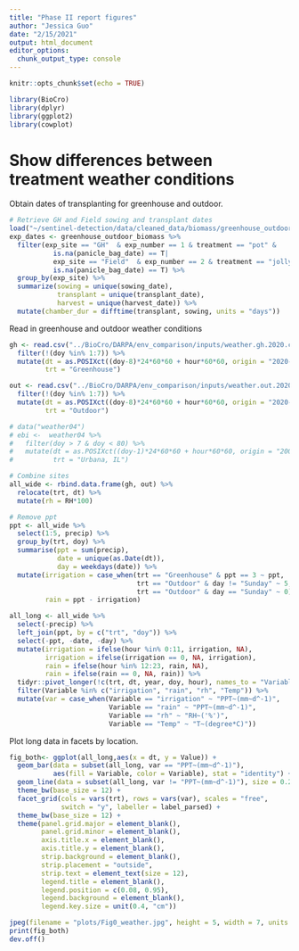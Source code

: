 ```yaml
---
title: "Phase II report figures"
author: "Jessica Guo"
date: "2/15/2021"
output: html_document
editor_options: 
  chunk_output_type: console
---
```


```r
knitr::opts_chunk$set(echo = TRUE)
```

```r
library(BioCro)
library(dplyr)
library(ggplot2)
library(cowplot)
```

# Show differences between treatment weather conditions

Obtain dates of transplanting for greenhouse and outdoor. 
```r
# Retrieve GH and Field sowing and transplant dates
load("~/sentinel-detection/data/cleaned_data/biomass/greenhouse_outdoor_biomass.Rdata")
exp_dates <- greenhouse_outdoor_biomass %>%
  filter(exp_site == "GH"  & exp_number == 1 & treatment == "pot" & 
           is.na(panicle_bag_date) == T|
           exp_site == "Field"  & exp_number == 2 & treatment == "jolly_pot" & 
           is.na(panicle_bag_date) == T) %>%
  group_by(exp_site) %>%
  summarize(sowing = unique(sowing_date),
            transplant = unique(transplant_date),
            harvest = unique(harvest_date)) %>%
  mutate(chamber_dur = difftime(transplant, sowing, units = "days"))
```

Read in greenhouse and outdoor weather conditions
```r
gh <- read.csv("../BioCro/DARPA/env_comparison/inputs/weather.gh.2020.csv") %>%
  filter(!(doy %in% 1:7)) %>%
  mutate(dt = as.POSIXct((doy-8)*24*60*60 + hour*60*60, origin = "2020-02-21"),
         trt = "Greenhouse")

out <- read.csv("../BioCro/DARPA/env_comparison/inputs/weather.out.2020.csv") %>%
  filter(!(doy %in% 1:7)) %>%
  mutate(dt = as.POSIXct((doy-8)*24*60*60 + hour*60*60, origin = "2020-08-19"),
         trt = "Outdoor")

# data("weather04")
# ebi <-  weather04 %>%
#   filter(doy > 7 & doy < 80) %>%
#   mutate(dt = as.POSIXct((doy-1)*24*60*60 + hour*60*60, origin = "2004-01-01"),
#          trt = "Urbana, IL")

# Combine sites
all_wide <- rbind.data.frame(gh, out) %>%
  relocate(trt, dt) %>%
  mutate(rh = RH*100)

# Remove ppt
ppt <- all_wide %>%
  select(1:5, precip) %>%
  group_by(trt, doy) %>%
  summarise(ppt = sum(precip),
            date = unique(as.Date(dt)),
            day = weekdays(date)) %>%
  mutate(irrigation = case_when(trt == "Greenhouse" & ppt == 3 ~ ppt,
                                trt == "Outdoor" & day != "Sunday" ~ 5,
                                trt == "Outdoor" & day == "Sunday" ~ 0),
         rain = ppt - irrigation)

all_long <- all_wide %>%
  select(-precip) %>%
  left_join(ppt, by = c("trt", "doy")) %>%
  select(-ppt, -date, -day) %>%
  mutate(irrigation = ifelse(hour %in% 0:11, irrigation, NA),
         irrigation = ifelse(irrigation == 0, NA, irrigation),
         rain = ifelse(hour %in% 12:23, rain, NA),
         rain = ifelse(rain == 0, NA, rain)) %>%
  tidyr::pivot_longer(!c(trt, dt, year, doy, hour), names_to = "Variable", values_to = "Value") %>%
  filter(Variable %in% c("irrigation", "rain", "rh", "Temp")) %>%
  mutate(var = case_when(Variable == "irrigation" ~ "PPT~(mm~d^-1)",
                         Variable == "rain" ~ "PPT~(mm~d^-1)",
                         Variable == "rh" ~ "RH~('%')",
                         Variable == "Temp" ~ "T~(degree*C)"))
```

Plot long data in facets by location. 
```r
fig_both<- ggplot(all_long,aes(x = dt, y = Value)) +
  geom_bar(data = subset(all_long, var == "PPT~(mm~d^-1)"), 
           aes(fill = Variable, color = Variable), stat = "identity") +
  geom_line(data = subset(all_long, var != "PPT~(mm~d^-1)"), size = 0.25) +
  theme_bw(base_size = 12) +
  facet_grid(cols = vars(trt), rows = vars(var), scales = "free", 
             switch = "y", labeller = label_parsed) +
  theme_bw(base_size = 12) +
  theme(panel.grid.major = element_blank(),
        panel.grid.minor = element_blank(),
        axis.title.x = element_blank(),
        axis.title.y = element_blank(),
        strip.background = element_blank(),
        strip.placement = "outside",
        strip.text = element_text(size = 12), 
        legend.title = element_blank(),
        legend.position = c(0.08, 0.95),
        legend.background = element_blank(),
        legend.key.size = unit(0.4, "cm"))

jpeg(filename = "plots/Fig0_weather.jpg", height = 5, width = 7, units = "in", res = 600)
print(fig_both)
dev.off()
```
